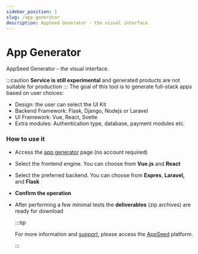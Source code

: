```yaml
---
sidebar_position: 1
slug: /app-generator
description: AppSeed Generator - the visual interface.
---
```



# App Generator

<SubHeading color="#25c2a0">AppSeed Generator - the visual interface.</SubHeading>

:::caution
**Service is still experimental** and generated products are not suitable for production
:::
The goal of this tool is to generate full-stack apps based on user choices:&#x20;

- Design: the user can select the UI Kit
- Backend Framework: Flask, Django, Nodejs or Laravel
- UI Framework: Vue, React, Svelte&#x20;
- Extra modules: Authentication type, database, payment modules etc. &#x20;

### How to use it

- Access the [app generator](https://appseed.us/app-generator) page (no account required)
- Select the frontend engine. You can choose from **Vue.js** and **React**
- Select the preferred backend. You can choose from **Expres**, **Laravel,** and **Flask**
- **Confirm the operation**&#x20;
- After performing a few minimal tests the **deliverables** (zip archives) are ready for download

  :::tip

  For more information and [support](support.mdx), please access the [AppSeed](https://appseed.us) platform.

  :::
